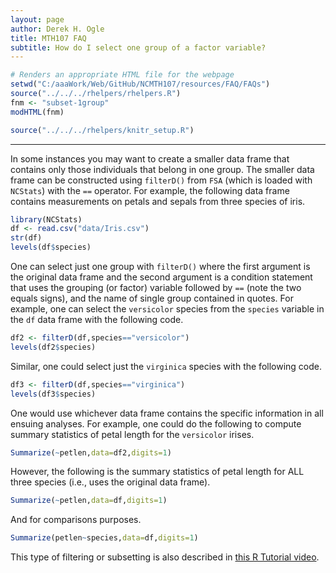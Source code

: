 ```yaml
---
layout: page
author: Derek H. Ogle
title: MTH107 FAQ
subtitle: How do I select one group of a factor variable?
---
```


```r
# Renders an appropriate HTML file for the webpage
setwd("C:/aaaWork/Web/GitHub/NCMTH107/resources/FAQ/FAQs")
source("../../../rhelpers/rhelpers.R")
fnm <- "subset-1group"
modHTML(fnm)
```

```r
source("../../../rhelpers/knitr_setup.R")
```

----

In some instances you may want to create a smaller data frame that contains only those individuals that belong in one group. The smaller data frame can be constructed using `filterD()` from `FSA` (which is loaded with `NCStats`) with the `==` operator. For example, the following data frame contains measurements on petals and sepals from three species of iris.
```r
library(NCStats)
df <- read.csv("data/Iris.csv")
str(df)
levels(df$species)
```

One can select just one group with `filterD()` where the first argument is the original data frame and the second argument is a condition statement that uses the grouping (or factor) variable followed by `==` (note the two equals signs), and the name of single group contained in quotes. For example, one can select the `versicolor` species from the `species` variable in the `df` data frame with the following code.
```r
df2 <- filterD(df,species=="versicolor")
levels(df2$species)
```

Similar, one could select just the `virginica` species with the following code.
```r
df3 <- filterD(df,species=="virginica")
levels(df3$species)
```

One would use whichever data frame contains the specific information in all ensuing analyses. For example, one could do the following to compute summary statistics of petal length for the `versicolor` irises.
```r
Summarize(~petlen,data=df2,digits=1)
```

However, the following is the summary statistics of petal length for ALL three species (i.e., uses the original data frame).
```r
Summarize(~petlen,data=df,digits=1)
```

And for comparisons purposes.
```r
Summarize(petlen~species,data=df,digits=1)
```


This type of filtering or subsetting is also described in [this R Tutorial video](https://vimeo.com/user45324800/filterd).

